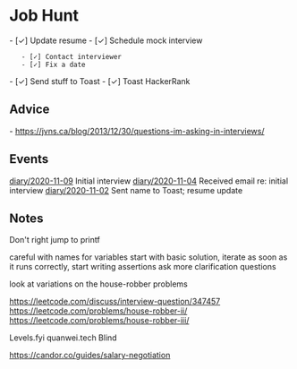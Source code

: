 = Job Hunt =

- [✓] Update resume
- [✓] Schedule mock interview
    - [✓] Contact interviewer
    - [✓] Fix a date
- [✓] Send stuff to Toast
- [✓] Toast HackerRank

== Advice ==

- https://jvns.ca/blog/2013/12/30/questions-im-asking-in-interviews/

== Events ==

[[diary/2020-11-09]] Initial interview
[[diary/2020-11-04]] Received email re: initial interview
[[diary/2020-11-02]] Sent name to Toast; resume update



== Notes ==

Don't right jump to printf

careful with names for variables
start with basic solution, iterate
as soon as it runs correctly, start writing assertions
ask more clarification questions

look at variations on the house-robber problems

https://leetcode.com/discuss/interview-question/347457
https://leetcode.com/problems/house-robber-ii/
https://leetcode.com/problems/house-robber-iii/


Levels.fyi
quanwei.tech
Blind

https://candor.co/guides/salary-negotiation

